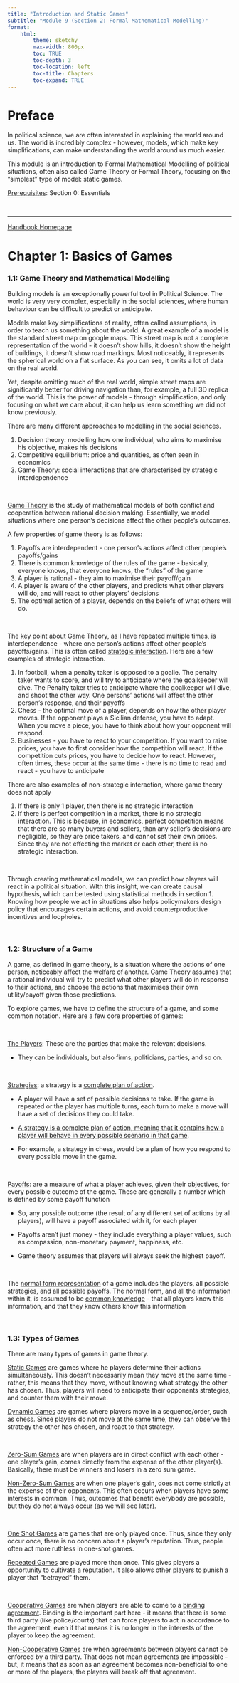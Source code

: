 ```yaml
---
title: "Introduction and Static Games"
subtitle: "Module 9 (Section 2: Formal Mathematical Modelling)"
format:
    html:
        theme: sketchy
        max-width: 800px
        toc: TRUE
        toc-depth: 3
        toc-location: left
        toc-title: Chapters
        toc-expand: TRUE
---
```


# Preface

In political science, we are often interested in explaining the world around us. The world is incredibly complex - however, models, which make key simplifications, can make understanding the world around us much easier.

This module is an introduction to Formal Mathematical Modelling of political situations, often also called Game Theory or Formal Theory, focusing on the "simplest" type of model: static games.

[Prerequisites]{.underline}: Section 0: Essentials

<br />

------------------------------------------------------------------------

[Handbook Homepage](https://politicalscience.github.io)

# Chapter 1: Basics of Games

### 1.1: Game Theory and Mathematical Modelling

Building models is an exceptionally powerful tool in Political Science. The world is very very complex, especially in the social sciences, where human behaviour can be difficult to predict or anticipate.

Models make key simplifications of reality, often called assumptions, in order to teach us something about the world. A great example of a model is the standard street map on google maps. This street map is not a complete representation of the world - it doesn't show hills, it doesn't show the height of buildings, it doesn't show road markings. Most noticeably, it represents the spherical world on a flat surface. As you can see, it omits a lot of data on the real world.

Yet, despite omitting much of the real world, simple street maps are significantly better for driving navigation than, for example, a full 3D replica of the world. This is the power of models - through simplification, and only focusing on what we care about, it can help us learn something we did not know previously.

There are many different approaches to modelling in the social sciences.

1.  Decision theory: modelling how one individual, who aims to maximise his objective, makes his decisions
2.  Competitive equilibrium: price and quantities, as often seen in economics
3.  Game Theory: social interactions that are characterised by strategic interdependence

<br />

[Game Theory]{.underline} is the study of mathematical models of both conflict and cooperation between rational decision making. Essentially, we model situations where one person's decisions affect the other people's outcomes.

A few properties of game theory is as follows:

1.  Payoffs are interdependent - one person's actions affect other people's payoffs/gains
2.  There is common knowledge of the rules of the game - basically, everyone knows, that everyone knows, the "rules" of the game
3.  A player is rational - they aim to maximise their payoff/gain
4.  A player is aware of the other players, and predicts what other players will do, and will react to other players' decisions
5.  The optimal action of a player, depends on the beliefs of what others will do.

<br />

The key point about Game Theory, as I have repeated multiple times, is interdependence - where one person's actions affect other people's payoffs/gains. This is often called [strategic interaction]{.underline}. Here are a few examples of strategic interaction.

1.  In football, when a penalty taker is opposed to a goalie. The penalty taker wants to score, and will try to anticipate where the goalkeeper will dive. The Penalty taker tries to anticipate where the goalkeeper will dive, and shoot the other way. One persons' actions will affect the other person's response, and their payoffs
2.  Chess - the optimal move of a player, depends on how the other player moves. If the opponent plays a Sicilian defense, you have to adapt. When you move a piece, you have to think about how your opponent will respond.
3.  Businesses - you have to react to your competition. If you want to raise prices, you have to first consider how the competition will react. If the competition cuts prices, you have to decide how to react. However, often times, these occur at the same time - there is no time to read and react - you have to anticipate

There are also examples of non-strategic interaction, where game theory does not apply

1.  If there is only 1 player, then there is no strategic interaction
2.  If there is perfect competition in a market, there is no strategic interaction. This is because, in economics, perfect competition means that there are so many buyers and sellers, than any seller's decisions are negligible, so they are price takers, and cannot set their own prices. Since they are not effecting the market or each other, there is no strategic interaction.

<br />

Through creating mathematical models, we can predict how players will react in a political situation. WIth this insight, we can create causal hypothesis, which can be tested using statistical methods in section 1. Knowing how people we act in situations also helps policymakers design policy that encourages certain actions, and avoid counterproductive incentives and loopholes.

<br />

### 1.2: Structure of a Game

A game, as defined in game theory, is a situation where the actions of one person, noticeably affect the welfare of another. Game Theory assumes that a rational individual will try to predict what other players will do in response to their actions, and choose the actions that maximises their own utility/payoff given those predictions.

To explore games, we have to define the structure of a game, and some common notation. Here are a few core properties of games:

<br />

[The Players]{.underline}: These are the parties that make the relevant decisions.

-   They can be individuals, but also firms, politicians, parties, and so on.

<br />

[Strategies]{.underline}: a strategy is a [complete plan of action]{.underline}.

-   A player will have a set of possible decisions to take. If the game is repeated or the player has multiple turns, each turn to make a move will have a set of decisions they could take.

-   [A strategy is a complete plan of action, meaning that it contains how a player will behave in every possible scenario in that game]{.underline}.

-   For example, a strategy in chess, would be a plan of how you respond to every possible move in the game.

<br />

[Payoffs]{.underline}: are a measure of what a player achieves, given their objectives, for every possible outcome of the game. These are generally a number which is defined by some payoff function

-   So, any possible outcome (the result of any different set of actions by all players), will have a payoff associated with it, for each player

-   Payoffs aren't just money - they include everything a player values, such as compassion, non-monetary payment, happiness, etc.

-   Game theory assumes that players will always seek the highest payoff.

<br />

The [normal form representation]{.underline} of a game includes the players, all possible strategies, and all possible payoffs. The normal form, and all the information within it, is assumed to be [common knowledge]{.underline} - that all players know this information, and that they know others know this information

<br />

### 1.3: Types of Games

There are many types of games in game theory.

[Static Games]{.underline} are games where he players determine their actions simultaneously. This doesn't necessarily mean they move at the same time - rather, this means that they move, without knowing what strategy the other has chosen. Thus, players will need to anticipate their opponents strategies, and counter them with their move.

[Dynamic Games]{.underline} are games where players move in a sequence/order, such as chess. Since players do not move at the same time, they can observe the strategy the other has chosen, and react to that strategy.

<br />

[Zero-Sum Games]{.underline} are when players are in direct conflict with each other - one player's gain, comes directly from the expense of the other player(s). Basically, there must be winners and losers in a zero sum game.

[Non-Zero-Sum Games]{.underline} are when one player's gain, does not come strictly at the expense of their opponents. This often occurs when players have some interests in common. Thus, outcomes that benefit everybody are possible, but they do not always occur (as we will see later).

<br />

[One Shot Games]{.underline} are games that are only played once. Thus, since they only occur once, there is no concern about a player's reputation. Thus, people often act more ruthless in one-shot games.

[Repeated Games]{.underline} are played more than once. This gives players a opportunity to cultivate a reputation. It also allows other players to punish a player that "betrayed" them.

<br />

[Cooperative Games]{.underline} are when players are able to come to a [binding agreement]{.underline}. Binding is the important part here - it means that there is some third party (like police/courts) that can force players to act in accordance to the agreement, even if that means it is no longer in the interests of the player to keep the agreement.

[Non-Cooperative Games]{.underline} are when agreements between players cannot be enforced by a third party. That does not mean agreements are impossible - but, it means that as soon as an agreement becomes non-beneficial to one or more of the players, the players will break off that agreement.

<br />
